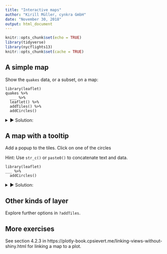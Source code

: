 ```yaml
---
title: "Interactive maps"
author: "Kirill Müller, cynkra GmbH"
date: "November 30, 2018"
output: html_document
---
```


```r
knitr::opts_chunk$set(echo = TRUE)
library(tidyverse)
library(nycflights13)
knitr::opts_chunk$set(cache = TRUE)
```

## A simple map
 
Show the `quakes` data, or a subset, on a map:

```
library(leaflet)
quakes %>% 
  ___ %>% 
  leaflet() %>% 
  addTiles() %>% 
  addCircles()
```

<details>
<summary>&#x25BA; Solution:</summary>
```r
library(leaflet)
quakes %>% 
  head(50) %>% 
  leaflet() %>% 
  addTiles() %>% 
  addCircles()
```
</details>

## A map with a tooltip

Add a popup to the tiles. Click on one of the circles

Hint: Use `str_c()` or `paste0()` to concatenate text and data.
    
```
library(leaflet)
___ %>% 
  addCircles()
```

<details>
<summary>&#x25BA; Solution:</summary>
```r
library(leaflet)
quakes %>% 
  head(50) %>% 
  leaflet() %>% 
  addTiles() %>% 
  addCircles(popup = ~str_c("Magnitude: ", mag))
```
</details>

## Other kinds of layer

Explore further options in `?addTiles`.

## More exercises

See section 4.2.3 in https://plotly-book.cpsievert.me/linking-views-without-shiny.html for linking a map to a plot.

